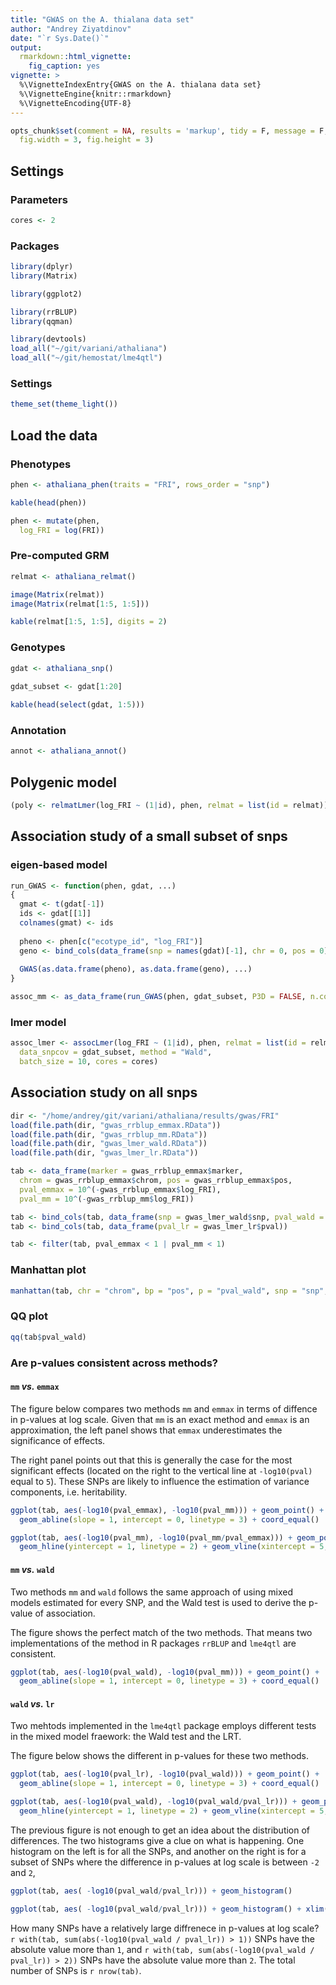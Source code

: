 ```yaml
---
title: "GWAS on the A. thialana data set"
author: "Andrey Ziyatdinov"
date: "`r Sys.Date()`"
output:
  rmarkdown::html_vignette:
    fig_caption: yes
vignette: >
  %\VignetteIndexEntry{GWAS on the A. thialana data set}
  %\VignetteEngine{knitr::rmarkdown}
  %\VignetteEncoding{UTF-8}
---
```


```r
opts_chunk$set(comment = NA, results = 'markup', tidy = F, message = F, warning = F, echo = T,
  fig.width = 3, fig.height = 3)
```


## Settings

### Parameters

```r
cores <- 2
```

### Packages

```r
library(dplyr)
library(Matrix)

library(ggplot2)

library(rrBLUP)
library(qqman)
```

```r
library(devtools)
load_all("~/git/variani/athaliana")
load_all("~/git/hemostat/lme4qtl")
```

### Settings

```r
theme_set(theme_light())
```

## Load the data

### Phenotypes

```r
phen <- athaliana_phen(traits = "FRI", rows_order = "snp")
```

```r
kable(head(phen))
```

```r
phen <- mutate(phen, 
  log_FRI = log(FRI))
```

### Pre-computed GRM

```r
relmat <- athaliana_relmat()
```

```r
image(Matrix(relmat))
image(Matrix(relmat[1:5, 1:5]))
```

```r
kable(relmat[1:5, 1:5], digits = 2)
```

### Genotypes

```r
gdat <- athaliana_snp()
  
gdat_subset <- gdat[1:20]
```

```r
kable(head(select(gdat, 1:5)))
```

### Annotation

```r
annot <- athaliana_annot()
```

## Polygenic model

```r
(poly <- relmatLmer(log_FRI ~ (1|id), phen, relmat = list(id = relmat)))
```

## Association study of a small subset of snps

### eigen-based model

```r
run_GWAS <- function(phen, gdat, ...) 
{
  gmat <- t(gdat[-1])
  ids <- gdat[[1]]
  colnames(gmat) <- ids
  
  pheno <- phen[c("ecotype_id", "log_FRI")]
  geno <- bind_cols(data_frame(snp = names(gdat)[-1], chr = 0, pos = 0), as_data_frame(gmat))
  
  GWAS(as.data.frame(pheno), as.data.frame(geno), ...)
}  
```

```r
assoc_mm <- as_data_frame(run_GWAS(phen, gdat_subset, P3D = FALSE, n.core = cores, K = relmat, plot = FALSE))
```

### lmer model

```r
assoc_lmer <- assocLmer(log_FRI ~ (1|id), phen, relmat = list(id = relmat), 
  data_snpcov = gdat_subset, method = "Wald",
  batch_size = 10, cores = cores)
```


## Association study on all snps

```r
dir <- "/home/andrey/git/variani/athaliana/results/gwas/FRI"
load(file.path(dir, "gwas_rrblup_emmax.RData"))
load(file.path(dir, "gwas_rrblup_mm.RData"))
load(file.path(dir, "gwas_lmer_wald.RData"))
load(file.path(dir, "gwas_lmer_lr.RData")) 
```

```r
tab <- data_frame(marker = gwas_rrblup_emmax$marker, 
  chrom = gwas_rrblup_emmax$chrom, pos = gwas_rrblup_emmax$pos,
  pval_emmax = 10^(-gwas_rrblup_emmax$log_FRI),
  pval_mm = 10^(-gwas_rrblup_mm$log_FRI))

tab <- bind_cols(tab, data_frame(snp = gwas_lmer_wald$snp, pval_wald = gwas_lmer_wald$pval))
tab <- bind_cols(tab, data_frame(pval_lr = gwas_lmer_lr$pval))

tab <- filter(tab, pval_emmax < 1 | pval_mm < 1)
```  


### Manhattan plot

```r
manhattan(tab, chr = "chrom", bp = "pos", p = "pval_wald", snp = "snp", suggestiveline = FALSE, genomewideline = -log10(0.05 / nrow(tab)))
```

### QQ plot

```r
qq(tab$pval_wald)
```

### Are p-values consistent across methods?

#### `mm` _vs._ `emmax`

The figure below compares two methods `mm` and `emmax` in terms of diffence in p-values at log scale.
Given that `mm` is an exact method and `emmax` is an approximation,
the left panel shows that `emmax` underestimates the significance of effects.

The right panel points out that this is generally the case for the most significant effects
(located on the right to the vertical line at `-log10(pval)` equal to `5`).
These SNPs are likely to influence the estimation of variance components, i.e. heritability.

```r
ggplot(tab, aes(-log10(pval_emmax), -log10(pval_mm))) + geom_point() +
  geom_abline(slope = 1, intercept = 0, linetype = 3) + coord_equal()

ggplot(tab, aes(-log10(pval_mm), -log10(pval_mm/pval_emmax))) + geom_point() +
  geom_hline(yintercept = 1, linetype = 2) + geom_vline(xintercept = 5, linetype = 2)
```

#### `mm` _vs._ `wald`

Two methods `mm` and `wald` follows the same approach of using mixed models estimated for every SNP,
and the Wald test is used to derive the p-value of association.

The figure shows the perfect match of the two methods. 
That means two implementations of the method in R packages `rrBLUP` and `lme4qtl` are consistent.

```r
ggplot(tab, aes(-log10(pval_wald), -log10(pval_mm))) + geom_point() +
  geom_abline(slope = 1, intercept = 0, linetype = 3) + coord_equal()
```

#### `wald` _vs._ `lr`

Two mehtods implemented in the `lme4qtl` package employs different tests in the mixed model fraework:
the Wald test and the LRT.

The figure below shows the different in p-values for these two methods.

```r
ggplot(tab, aes(-log10(pval_lr), -log10(pval_wald))) + geom_point() +
  geom_abline(slope = 1, intercept = 0, linetype = 3) + coord_equal()

ggplot(tab, aes(-log10(pval_wald), -log10(pval_wald/pval_lr))) + geom_point() +
  geom_hline(yintercept = 1, linetype = 2) + geom_vline(xintercept = 5, linetype = 2)
```

The previous figure is not enough to get an idea about the distribution of differences.
The two histograms give a clue on what is happening.
One histogram on the left is for all the SNPs,
and another on the right is for a subset of SNPs 
where the difference in p-values at log scale is between `-2` and `2`,

```r
ggplot(tab, aes( -log10(pval_wald/pval_lr))) + geom_histogram()

ggplot(tab, aes( -log10(pval_wald/pval_lr))) + geom_histogram() + xlim(c(-2, 2))
```

How many SNPs have a relatively large diffrenece in p-values at log scale?
`r with(tab, sum(abs(-log10(pval_wald / pval_lr)) > 1))` SNPs have the absolute value more than `1`,
and 
`r with(tab, sum(abs(-log10(pval_wald / pval_lr)) > 2))` SNPs have the absolute value more than `2`.
The total number of SNPs is `r nrow(tab)`.

